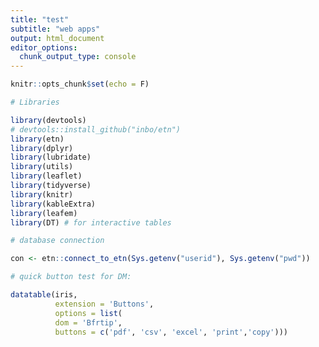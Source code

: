 ```yaml
---
title: "test"
subtitle: "web apps"
output: html_document
editor_options: 
  chunk_output_type: console
---
```



```r
knitr::opts_chunk$set(echo = F)

# Libraries 

library(devtools)
# devtools::install_github("inbo/etn")
library(etn)
library(dplyr)
library(lubridate)
library(utils)
library(leaflet)
library(tidyverse)
library(knitr)
library(kableExtra)
library(leafem)
library(DT) # for interactive tables

# database connection

con <- etn::connect_to_etn(Sys.getenv("userid"), Sys.getenv("pwd"))

```

```r
# quick button test for DM:

datatable(iris,
          extension = 'Buttons', 
          options = list(
          dom = 'Bfrtip',
          buttons = c('pdf', 'csv', 'excel', 'print','copy'))) 

```

